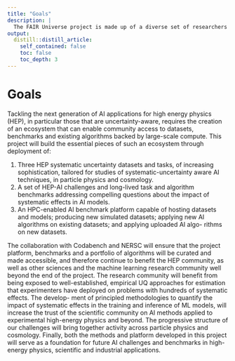 ```yaml
---
title: "Goals"
description: |
  The FAIR Universe project is made up of a diverse set of researchers across high energy physics, cosmology, and machine learning.
output:
  distill::distill_article:
    self_contained: false
    toc: false
    toc_depth: 3
---
```


# Goals

Tackling the next generation of AI applications for high energy physics (HEP), in particular those that are uncertainty-aware, requires the creation of an ecosystem that can enable community access to datasets, benchmarks and existing algorithms backed by large-scale compute. This project will build the essential pieces of such an ecosystem through deployment of:

1. Three HEP systematic uncertainty datasets and tasks, of increasing sophistication, tailored for studies of systematic-uncertainty aware AI techniques, in particle physics and cosmology.
2. A set of HEP-AI challenges and long-lived task and algorithm benchmarks addressing compelling questions about the impact of systematic effects in AI models.
3. An HPC-enabled AI benchmark platform capable of hosting datasets and models; producing new simulated datasets; applying new AI algorithms on existing datasets; and applying uploaded AI algo- rithms on new datasets.
   
The collaboration with Codabench and NERSC will ensure that the project platform, benchmarks and a portfolio of algorithms will be curated and made accessible, and therefore continue to benefit the HEP community, as well as other sciences and the machine learning research community well beyond the end of the project. The research community will benefit from being exposed to well-established, empirical UQ approaches for estimation that experimenters have deployed on problems with hundreds of systematic effects. The develop- ment of principled methodologies to quantify the impact of systematic effects in the training and inference of ML models, will increase the trust of the scientific community on AI methods applied to experimental high-energy physics and beyond. The progressive structure of our challenges will bring together activity across particle physics and cosmology. Finally, both the methods and platform developed in this project will serve as a foundation for future AI challenges and benchmarks in high-energy physics, scientific and industrial applications.
